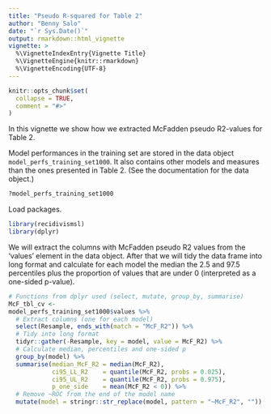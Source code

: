 ```yaml
---
title: "Pseudo R-squared for Table 2"
author: "Benny Salo"
date: "`r Sys.Date()`"
output: rmarkdown::html_vignette
vignette: >
  %\VignetteIndexEntry{Vignette Title}
  %\VignetteEngine{knitr::rmarkdown}
  %\VignetteEncoding{UTF-8}
---
```


```r
knitr::opts_chunk$set(
  collapse = TRUE,
  comment = "#>"
)
```

In this vignette we show how we extracted McFadden pseudo R2-values for Table 2. 

Model performances in the training set are stored in the data object `model_perfs_training_set1000`. It also contains other models and measures than the ones presented in Table 2. (See the documentation for the data object.)

```r
?model_perfs_training_set1000
```

Load packages.

```r
library(recidivismsl)
library(dplyr)
```

We will extract the columns with McFadden pseudo R2 values from the 'values' element in the data object. After that we will tidy the data frame into long format and calculate for each model the median the 2.5 and 97.5 percentiles plus the proportion of values that are under 0 (interpreted as a one-sided p-value).



```r
# Functions from dplyr used (select, mutate, group_by, summarise)
McF_tbl_cv <-
model_perfs_training_set1000$values %>% 
  # Extract columns (one for each model)
  select(Resample, ends_with(match = "McF_R2")) %>% 
  # Tidy into long format
  tidyr::gather(-Resample, key = model, value = McF_R2) %>%
  # Calculate median, percentiles and one-sided p
  group_by(model) %>% 
  summarise(median_McF_R2 = median(McF_R2),
            ci95_LL_R2    = quantile(McF_R2, probs = 0.025),
            ci95_UL_R2    = quantile(McF_R2, probs = 0.975),
            p_one_side    = mean(McF_R2 < 0)) %>% 
  # Remove ~ROC from the end of the model name
  mutate(model = stringr::str_replace(model, pattern = "~McF_R2", ""))


```
